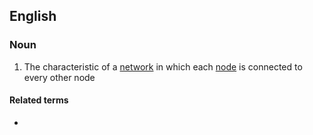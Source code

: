 ==English==

===Noun===
{{en-noun|-}}

# The characteristic of a [[network]] in which each [[node]] is connected to every other node

====Related terms====
* {{l|en|multistationary}}